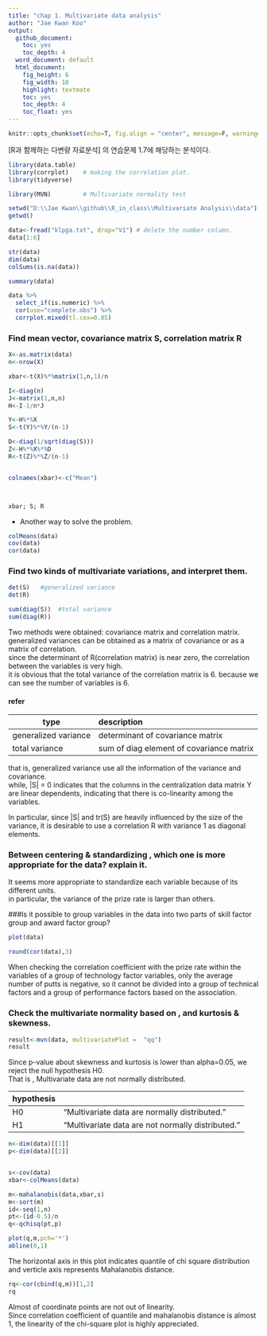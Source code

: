 ```yaml
---
title: "chap 1. Multivariate data analysis"
author: "Jae Kwan Koo"
output:
  github_document:
    toc: yes
    toc_depth: 4
  word_document: default
  html_document:
    fig_height: 6
    fig_width: 10
    highlight: textmate
    toc: yes
    toc_depth: 4
    toc_float: yes
---
```


```r
knitr::opts_chunk$set(echo=T, fig.align = "center", message=F, warning=F, fig.height = 5, cache=F, dpi = 300, dev = "png")
```  

[R과 함께하는 다변량 자료분석] 의 연습문제 1.7에 해당하는 분석이다.  



```r
library(data.table)  
library(corrplot)    # making the correlation plot.
library(tidyverse)

library(MVN)         # Multivariate normality test
```  

```r
setwd("D:\\Jae Kwan\\github\\R_in_class\\Multivariate Analysis\\data")
getwd()
```  


```r
data<-fread("klpga.txt", drop="V1") # delete the number column.
data[1:6]  
```  

```r
str(data)
dim(data)
colSums(is.na(data))
```  

```r
summary(data)
```  

```r
data %>% 
  select_if(is.numeric) %>%
  cor(use="complete.obs") %>%
  corrplot.mixed(tl.cex=0.85)
```




### Find mean vector, covariance matrix S, correlation matrix R  

```r
X<-as.matrix(data)
n<-nrow(X)

xbar<-t(X)%*%matrix(1,n,1)/n

I<-diag(n)
J<-matrix(1,n,n)
H<-I-1/n*J

Y<-H%*%X
S<-t(Y)%*%Y/(n-1)

D<-diag(1/sqrt(diag(S)))
Z<-H%*%X%*%D
R<-t(Z)%*%Z/(n-1)


colnames(xbar)<-c("Mean")



xbar; S; R
```  

- Another way to solve the problem.  

```r
colMeans(data)
cov(data)
cor(data)
```  

### Find two kinds of multivariate variations, and interpret them.  


```r
det(S)   #generalized variance
det(R) 

sum(diag(S))  #total variance
sum(diag(R))
```  

Two methods were obtained: covariance matrix and correlation matrix.  
generalized variances can be obtained as a matrix of covariance or as a matrix of correlation.  
since the determinant of R(correlation matrix) is near zero, the correlation between the variables is very high.  
it is obvious that the total variance of the correlation matrix is 6. because we can see the number of variables is 6.  

#### refer  

| type | description |  
|--| :- | 
| generalized variance | determinant of covariance matrix | 
| total variance | sum of diag element of covariance matrix |  

that is, generalized variance use all the information of the variance and covariance.  
while, |S| = 0 indicates that the columns in the centralization data matrix Y are linear dependents, indicating that there is co-linearity among the variables.  

In particular, since |S| and tr(S) are heavily influenced by the size of the variance, it is desirable to use a correlation R with variance 1 as diagonal elements.  


### Between centering & standardizing , which one is more appropriate for the data?  explain it.  

It seems more appropriate to standardize each variable because of its different units.  
in particular, the variance of the prize rate is larger than others.  


###Is it possible to group variables in the data into two parts of skill factor group and award factor group?  


```r
plot(data)

round(cor(data),3)
```  

When checking the correlation coefficient with the prize rate within the variables of a group of technology factor variables, only the average number of putts is negative, so it cannot be divided into a group of technical factors and a group of performance factors based on the association.  

### Check the multivariate normality based on , and kurtosis & skewness.  

```r
result<-mvn(data, multivariatePlot =  "qq")
result
```  


Since p-value about skewness and kurtosis is lower than alpha=0.05, we reject the null hypothesis H0.  
That is , Multivariate data are not normally distributed.

| hypothesis |  |  
|--| :- | 
| H0 | "Multivariate data are normally distributed." | 
| H1 | "Multivariate data are not normally distributed." |  

```r
n<-dim(data)[[1]]
p<-dim(data)[[2]]


s<-cov(data)
xbar<-colMeans(data)

m<-mahalanobis(data,xbar,s)
m<-sort(m)
id<-seq(1,n)
pt<-(id-0.5)/n
q<-qchisq(pt,p)

plot(q,m,pch='*')
abline(0,1)
```  

The horizontal axis in this plot indicates quantile of chi square distribution and verticle axis represents  Mahalanobis distance.  



```r
rq<-cor(cbind(q,m))[1,2]
rq
```  

Almost of coordinate points are not out of linearity.  
Since correlation coefficient of quantile and mahalanobis distance is almost 1, the linearity of the chi-square plot is highly appreciated.  


